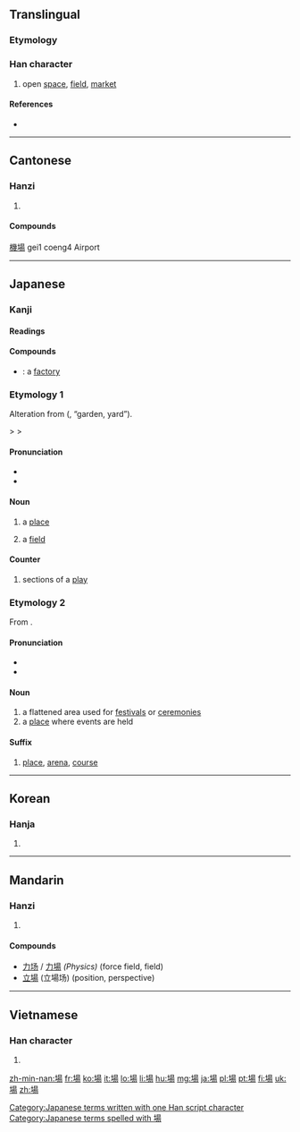 {{also|场|塲}}
==Translingual==

===Etymology===
{{Han compound|土|昜|c1=s|c2=p|t1=field|ls=psc}}

===Han character===
{{Han char|rn=32|rad=土|as=09|sn=12|four=4612<sub>7</sub>|canj=土日一竹 (GAMH)|ids=⿰[[土]][[昜]]}}

# open [[space]], [[field]], [[market]]

====References====
* {{Han ref|kx=0234.080|dkj=05278|dj=0472.020|hdz=10462.090|uh=5834|ud=22580|bh=B3F5|bd=46069}}

----

==Cantonese==

===Hanzi===
{{yue-hanzi|jyut=[[coeng4]]|y=[[cheung4]]|sim=场}}

# {{defn|lang=yue|sort=土09}}

====Compounds====
[[機場]] gei1 coeng4 Airport

----

==Japanese==

===Kanji===
{{ja-kanji|grade=2|rs=土09}}

====Readings====
{{ja-readings
|on=[[じょう]] (jō)
|kun=[[ば]] (ba)
}}

====Compounds====
* {{l|ja|工場|tr={{l|ja|こうじょう}}, ''{{l|ja|sc=Latn|kōjō}}''}}: a [[factory]]

===Etymology 1===
Alteration from {{etyl|ojp|ja|sort=は'}} {{term|lang=ja|庭}} ({{IPAchar|/*nipa/}}, “garden, yard”).

{{IPAchar|/*nipa/}} > {{IPAchar|/*niba/}} > {{IPAchar|/ba/}} 

====Pronunciation====
* {{l|ja|sc=Latn|訓読み|Kun'yomi}}
* {{IPA|lang=ja|[ba̠]}}

====Noun====
{{ja-noun|k|hira=ば|rom=ba|hidx=は'}}

# a [[place]]
# {{physics|lang=ja|skey=は'}} a [[field]]

====Counter====
{{ja-pos|k|counter|hira=ば|rom=ba|hidx=は'}}

# sections of a [[play]]

===Etymology 2===
From {{etyl|ltc|ja|sort=しょう'}}.

====Pronunciation====
* {{l|ja|sc=Latn|音読み|On'yomi}}
* {{IPA|lang=ja|[d͡ʑʲo̞ː]}}

====Noun====
{{ja-noun|k|hira=じょう|rom=jō|hhira=ぢゃう|hidx=しょう'}}

# a flattened area used for [[festival]]s or [[ceremony|ceremonies]]
# a [[place]] where events are held

====Suffix====
{{ja-pos|k|suffix|hira=じょう|rom=-jō|hhira=ぢゃう|hidx=しょう'}} 

# [[place]], [[arena]], [[course]]

[[Category:Japanese terms written with one Han script character]]
[[Category:Japanese terms spelled with 場]]
----

==Korean==

===Hanja===
{{ko-hanja|hangeul=[[장]]|rv=jang|mr=chang}}

# {{defn|lang=ko|sort=土09}}

----

==Mandarin==

===Hanzi===
{{cmn-hanzi|sim=场|pin=[[chǎng]] ([[chang3]])|wg=[[ch'ang2|ch'ang<sup>3</sup>]]}}

# {{defn|lang=cmn|sort=土09}}

====Compounds====
* [[力场]] / [[力場]] ''(Physics)'' (force field, field)
* [[立場]] (立場场) (position, perspective)

----

==Vietnamese==

===Han character===
{{vi-hantu|[[trường]], [[tràng]]|rs=土09}}

# {{defn|lang=vi|sort=土09}}

[[zh-min-nan:場]]
[[fr:場]]
[[ko:場]]
[[it:場]]
[[lo:場]]
[[li:場]]
[[hu:場]]
[[mg:場]]
[[ja:場]]
[[pl:場]]
[[pt:場]]
[[fi:場]]
[[uk:場]]
[[zh:場]]